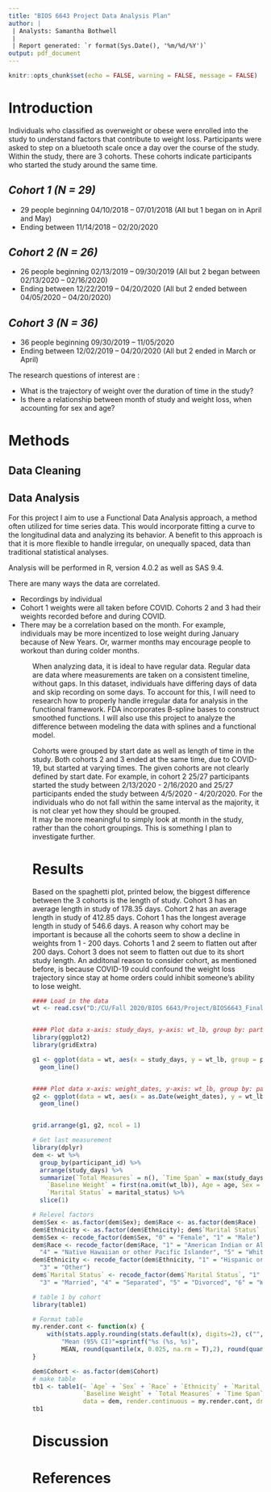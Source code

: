 ```yaml
---
title: "BIOS 6643 Project Data Analysis Plan"
author: |
 | Analysts: Samantha Bothwell
 |
 | Report generated: `r format(Sys.Date(), '%m/%d/%Y')`
output: pdf_document
---
```


```r
knitr::opts_chunk$set(echo = FALSE, warning = FALSE, message = FALSE)
```

# Introduction

Individuals who classified as overweight or obese were enrolled into the study to understand factors that contribute to weight loss. Participants were asked to step on a bluetooth scale once a day over the course of the study. Within the study, there are 3 cohorts. These cohorts indicate participants who started the study around the same time. 

## *Cohort 1 (N = 29)*
<ul>
  <li> 29 people beginning 04/10/2018 – 07/01/2018 (All but 1 began on in April and May) </li>
  <li> Ending between 11/14/2018 – 02/20/2020 </li>
</ul>

## *Cohort 2 (N = 26)*
<ul>
  <li> 26 people beginning 02/13/2019 – 09/30/2019 (All but 2 began between 02/13/2020 – 02/16/2020) </li>
  <li> Ending between 12/22/2019 – 04/20/2020 (All but 2 ended between 04/05/2020 – 04/20/2020) </li>
</ul>

## *Cohort 3 (N = 36)*
<ul>
  <li> 36 people beginning 09/30/2019 – 11/05/2020 </li>
  <li> Ending between 12/02/2019 – 04/20/2020 (All but 2 ended in March or April) </li>
</ul>

The research questions of interest are : 
<ul>
  <li> What is the trajectory of weight over the duration of time in the study? </li>
  <li> Is there a relationship between month of study and weight loss, when accounting for sex and age? </li>
</ul>

# Methods

## Data Cleaning 

## Data Analysis

For this project I aim to use a Functional Data Analysis approach, a method often utilized for time series data. This would incorporate fitting a curve to the longitudinal data and analyzing its behavior. A benefit to this approach is that it is more flexible to handle irregular, on unequally spaced, data than traditional statistical analyses. 

Analysis will be performed in R, version 4.0.2 as well as SAS 9.4.

There are many ways the data are correlated. 
<ul>
  <li> Recordings by individual </li>
  <li> Cohort 1 weights were all taken before COVID. Cohorts 2 and 3 had their weights recorded before and during COVID. </li>
  <li> There may be a correlation based on the month. For example, individuals may be more incentized to lose weight during January because of New Years. Or, warmer months may encourage people to workout than during colder months. </li>
<ul>

When analyzing data, it is ideal to have regular data. Regular data are data where measurements are taken on a consistent timeline, without gaps. In this dataset, individuals have differing days of data and skip recording on some days. To account for this, I will need to research how to properly handle irregular data for analysis in the functional framework. FDA incorporates B-spline bases to construct smoothed functions. I will also use this project to analyze the difference between modeling the data with splines and a functional model. 

Cohorts were grouped by start date as well as length of time in the study. Both cohorts 2 and 3 ended at the same time, due to COVID-19, but started at varying times. The given cohorts are not clearly defined by start date. For example, in cohort 2 25/27 participants started the study between 2/13/2020 - 2/16/2020 and 25/27 participants ended the study between 4/5/2020 - 4/20/2020. For the individuals who do not fall within the same interval as the majority, it is not clear yet how they should be grouped.   
It may be more meaningful to simply look at month in the study, rather than the cohort groupings. This is something I plan to investigate further. 


# Results

Based on the spaghetti plot, printed below, the biggest difference between the 3 cohorts is the length of study. Cohort 3 has an average length in study of 178.35 days. Cohort 2 has an average length in study of 412.85 days. Cohort 1 has the longest average length in study of 546.6 days. A reason why cohort may be important is because all the cohorts seem to show a decline in weights from 1 - 200 days. Cohorts 1 and 2 seem to flatten out after 200 days. Cohort 3 does not seem to flatten out due to its short study length. An additonal reason to consider cohort, as mentioned before, is because COVID-19 could confound the weight loss trajectory since stay at home orders could inhibit someone's ability to lose weight. 

```r
#### Load in the data 
wt <- read.csv("D:/CU/Fall 2020/BIOS 6643/Project/BIOS6643_FinalProject/DataProcessed/daily_weights_with_confounding.csv")


#### Plot data x-axis: study_days, y-axis: wt_lb, group by: participant_id
library(ggplot2)
library(gridExtra)

g1 <- ggplot(data = wt, aes(x = study_days, y = wt_lb, group = participant_id, color = as.factor(cohort))) + 
  geom_line()


#### Plot data x-axis: weight_dates, y-axis: wt_lb, group by: participant_id 
g2 <- ggplot(data = wt, aes(x = as.Date(weight_dates), y = wt_lb, group = participant_id, color = as.factor(cohort))) + 
  geom_line() 


grid.arrange(g1, g2, ncol = 1)
```

```r
# Get last measurement 
library(dplyr)
dem <- wt %>% 
  group_by(participant_id) %>% 
  arrange(study_days) %>% 
  summarize(`Total Measures` = n(), `Time Span` = max(study_days, na.rm = T), Cohort = cohort,
    `Baseline Weight` = first(na.omit(wt_lb)), Age = age, Sex = sex, Race = race, Ethnicity = ethnicity, 
    `Marital Status` = marital_status) %>% 
  slice(1)

# Relevel factors 
dem$Sex <- as.factor(dem$Sex); dem$Race <- as.factor(dem$Race)
dem$Ethnicity <- as.factor(dem$Ethnicity); dem$`Marital Status` <- as.factor(dem$`Marital Status`)
dem$Sex <- recode_factor(dem$Sex, "0" = "Female", "1" = "Male")
dem$Race <- recode_factor(dem$Race, "1" = "American Indian or Alaska Native", "2" = "Asian", "3" = "Black", 
  "4" = "Native Hawaiian or other Pacific Islander", "5" = "White", "6" = "Not Reported", "7" = "Other")
dem$Ethnicity <- recode_factor(dem$Ethnicity, "1" = "Hispanic or Latino", "2" = "Non Hispanic or Latino", 
  "3" = "Other")
dem$`Marital Status` <- recode_factor(dem$`Marital Status`, "1" = "Single", "2" = "Committed Relationship", 
  "3" = "Married", "4" = "Separated", "5" = "Divorced", "6" = "Widowed", "7" = "Not Reported")

# table 1 by cohort 
library(table1)

# Format table
my.render.cont <- function(x) {
    with(stats.apply.rounding(stats.default(x), digits=2), c("",
        "Mean (95% CI)"=sprintf("%s (%s, %s)", 
        MEAN, round(quantile(x, 0.025, na.rm = T),2), round(quantile(x, 0.975, na.rm = T),2))))
}

dem$Cohort <- as.factor(dem$Cohort)
# make table 
tb1 <- table1(~ `Age` + `Sex` + `Race` + `Ethnicity` + `Marital Status` + 
              `Baseline Weight` + `Total Measures` + `Time Span` |`Cohort`,
              data = dem, render.continuous = my.render.cont, droplevels=F)
tb1
```

# Discussion 

# References 


